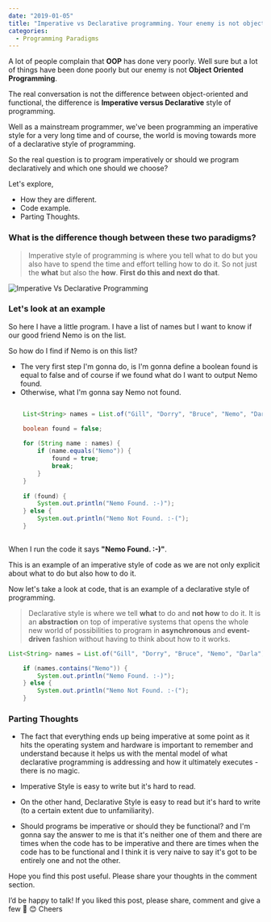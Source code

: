 ```yaml
---
date: "2019-01-05"
title: "Imperative vs Declarative programming. Your enemy is not object-oriented programming"
categories:
  - Programming Paradigms
---
```


A lot of people complain that **OOP** has done very poorly. Well sure but a lot of things have been done poorly but our enemy is not **Object Oriented Programming**.

The real conversation is not the difference between object-oriented and functional, the difference is **Imperative versus Declarative** style of programming.

Well as a mainstream programmer, we've been programming an imperative style for a very long time and of course, the world is moving towards more of a declarative style of programming.

So the real question is to program imperatively or should we program declaratively and which one should we choose?

Let's explore,
  - How they are different.
  - Code example.
  - Parting Thoughts.
  
### What is the difference though between these two paradigms?

> Imperative style of programming is where you tell what to do but you also have to spend the time and effort telling how to do it. So not just the **what** but also the **how**. **First do this and next do that**.

![Imperative Vs Declarative Programming](./Imperative_vs_Declarative.jpg)

### Let's look at an example
So here I have a little program. I have a list of names but I want to know if our good friend Nemo is on the list.

So how do I find if Nemo is on this list?

  - The very first step I'm gonna do, is I'm gonna define a boolean found is equal to false and of course if we found what do I want to output Nemo found.
  - Otherwise, what  I'm gonna say Nemo not found. 

```java

    List<String> names = List.of("Gill", "Dorry", "Bruce", "Nemo", "Darla");

    boolean found = false;
    
    for (String name : names) {
        if (name.equals("Nemo")) {
            found = true;
            break;
        }
    }
    
    if (found) {
        System.out.println("Nemo Found. :-)");
    } else {
        System.out.println("Nemo Not Found. :-(");
    }
    
``` 
When I run the code it says **"Nemo Found. :-)"**.

This is an example of an imperative style of code as we are not only explicit about what to do but also how to do it.

Now let's take a look at code, that is an example of a declarative style of programming. 

>  Declarative style is where we tell **what** to do and **not how** to do it. It is an **abstraction** on top of imperative systems that opens the whole new world of possibilities to program in **asynchronous** and **event-driven** fashion without having to think about how to it works.


```java
List<String> names = List.of("Gill", "Dorry", "Bruce", "Nemo", "Darla");

    if (names.contains("Nemo")) {
        System.out.println("Nemo Found. :-)");
    } else {
        System.out.println("Nemo Not Found. :-(");
    }
``` 

### Parting Thoughts

  - The fact that everything ends up being imperative at some point as it hits the operating system and hardware is important to remember and understand because it helps us with the mental model of what declarative programming is addressing and how it ultimately executes - there is no magic.

  - Imperative Style is easy to write but it's hard to read.
  
  - On the other hand, Declarative Style is easy to read but it's hard to write (to a certain extent due to unfamiliarity).
  
  - Should programs be imperative or should they be functional? and I'm gonna say the answer to me is that it's neither one of them and there are times when the code has to be imperative and there are times when the code has to be functional and I think it is very naive to say it's got to be entirely one and not the other.
 
 
Hope you find this post useful. Please share your thoughts in the comment section.

I’d be happy to talk! If you liked this post, please share, comment and give a few 👏 😊 Cheers
